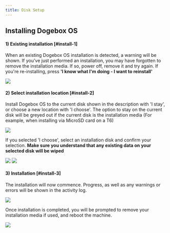 ```yaml
---
title: Disk Setup
---
```


## Installing Dogebox OS

#### 1) Existing installation [#install-1]

When an existing Dogebox OS installation is detected, a warning will be shown.
If you've just performed an installation, you may have forgotten to remove the installation media. If so, power off, remove it and try again.
If you're re-installing, press **'I know what I'm doing - I want to reinstall'**

![](../../../../public/static/image/docs/install/install1.png)

#### 2) Select installation location [#install-2]

Install Dogebox OS to the current disk shown in the description with 'I stay', or choose a new location with 'I choose'.
The option to stay on the current disk will be greyed out if the current disk is the installation media (For example, when installing via MicroSD card on a T6)

![](../../../../public/static/image/docs/install/install2.png)

If you selected 'I choose', select an installation disk and confirm your selection. **Make sure you understand that any existing data on your selected disk will be wiped**

![](../../../../public/static/image/docs/install/install3.png)
![](../../../../public/static/image/docs/install/install4.png)

#### 3) Installation [#install-3]

The installation will now commence.
Progress, as well as any warnings or errors will be shown in the activity log.

![](../../../../public/static/image/docs/install/install5.png)

Once installation is completed, you will be prompted to remove your installation media if used, and reboot the machine.

![](../../../../public/static/image/docs/install/install6.png)